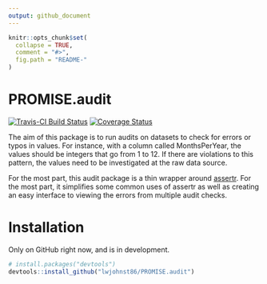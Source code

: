 ```yaml
---
output: github_document
---
```


<!-- README.md is generated from README.Rmd. Please edit that file -->

```r
knitr::opts_chunk$set(
  collapse = TRUE,
  comment = "#>",
  fig.path = "README-"
)
```

# PROMISE.audit

[![Travis-CI Build Status](https://travis-ci.org/lwjohnst86/PROMISE.audit.svg?branch=master)](https://travis-ci.org/lwjohnst86/PROMISE.audit)
[![Coverage Status](https://img.shields.io/codecov/c/github/lwjohnst86/PROMISE.audit/master.svg)](https://codecov.io/github/lwjohnst86/PROMISE.audit?branch=master)

The aim of this package is to run audits on datasets to check for errors or
typos in values. For instance, with a column called MonthsPerYear, the values 
should be integers that go from 1 to 12. If there are violations to this pattern,
the values need to be investigated at the raw data source.

For the most part, this audit package is a thin wrapper around 
[assertr](https://cran.r-project.org/web/packages/assertr/vignettes/assertr.html).
For the most part, it simplifies some common uses of assertr as well as creating
an easy interface to viewing the errors from multiple audit checks.

# Installation

Only on GitHub right now, and is in development.

```r
# install.packages("devtools")
devtools::install_github("lwjohnst86/PROMISE.audit")
```

